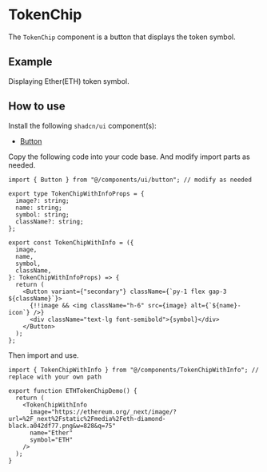 
<Meta title="MDX/TokenChip" of={TokenChipStories} />

# TokenChip

The `TokenChip` component is a button that displays the token symbol.

## Example

Displaying Ether(ETH) token symbol.

<Canvas>
  <Story of={TokenChip.ETHTokenChip} />
</Canvas>

## How to use

Install the following `shadcn/ui` component(s):

- [Button](https://ui.shadcn.com/docs/components/button)

Copy the following code into your code base. And modify import parts as needed.

```tsx
import { Button } from "@/components/ui/button"; // modify as needed

export type TokenChipWithInfoProps = {
  image?: string;
  name: string;
  symbol: string;
  className?: string;
};

export const TokenChipWithInfo = ({
  image,
  name,
  symbol,
  className,
}: TokenChipWithInfoProps) => {
  return (
    <Button variant={"secondary"} className={`py-1 flex gap-3 ${className}`}>
      {!!image && <img className="h-6" src={image} alt={`${name}-icon`} />}
      <div className="text-lg font-semibold">{symbol}</div>
    </Button>
  );
};
```

Then import and use.

```tsx
import { TokenChipWithInfo } from "@/components/TokenChipWithInfo"; // replace with your own path

export function ETHTokenChipDemo() {
  return (
    <TokenChipWithInfo
      image="https://ethereum.org/_next/image/?url=%2F_next%2Fstatic%2Fmedia%2Feth-diamond-black.a042df77.png&w=828&q=75"
      name="Ether"
      symbol="ETH"
    />
  );
}
```
